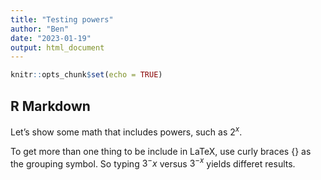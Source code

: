 ```yaml
---
title: "Testing powers"
author: "Ben"
date: "2023-01-19"
output: html_document
---
```


```r
knitr::opts_chunk$set(echo = TRUE)
```

## R Markdown

Let's show some math that includes powers, such as $2^x$.

To get more than one thing to be include in LaTeX, use curly braces {} as the grouping symbol.  So typing $3^-x$ versus $3^{-x}$ yields differet results. 


